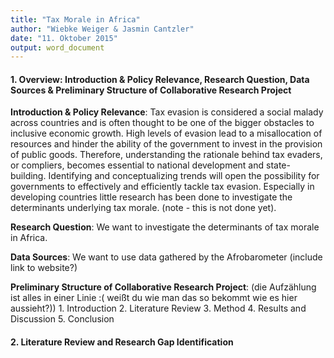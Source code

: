 ```yaml
---
title: "Tax Morale in Africa"
author: "Wiebke Weiger & Jasmin Cantzler"
date: "11. Oktober 2015"
output: word_document
---
```


#### 1. Overview: Introduction & Policy Relevance, Research Question, Data Sources & Preliminary Structure of Collaborative Research Project

**Introduction & Policy Relevance**: Tax evasion is considered a social malady across countries and is often thought to be one of the bigger obstacles to inclusive economic growth. High levels of evasion lead to a misallocation of resources and hinder the ability of the government to invest in the provision of public goods. Therefore, understanding the rationale behind tax evaders, or compliers, becomes essential to national development and state-building. Identifying and conceptualizing trends will open the possibility for governments to effectively and efficiently tackle tax evasion. Especially in developing countries little research has been done to investigate the determinants underlying tax morale. (note - this is not done yet).

**Research Question**: We want to investigate the determinants of tax morale in Africa. 

**Data Sources**: We want to use data gathered by the Afrobarometer (include link to website?)

**Preliminary Structure of Collaborative Research Project**:
(die Aufzählung ist alles in einer Linie :( weißt du wie man das so bekommt wie es hier aussieht?))
1. Introduction
2. Literature Review
3. Method
4. Results and Discussion
5. Conclusion

#### 2. Literature Review and Research Gap Identification
